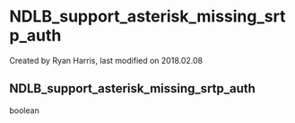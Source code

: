 
# NDLB_support_asterisk_missing_srtp_auth 

 Created by  Ryan Harris, last modified on 2018.02.08

## NDLB_support_asterisk_missing_srtp_auth

boolean



